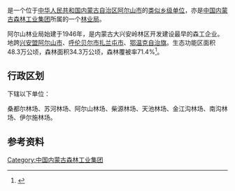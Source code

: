 {{中国乡级行政区
|行政区全称           = {{PAGENAMEBASE}}<br>阿尔山森林工业有限公司
|上级行政区           = [[中国内蒙古森林工业集团|中国内蒙古森林工业集团]]<br>[[内蒙古大兴安岭重点国有林管理局|内蒙古大兴安岭重点国有林管理局]]
|政府驻地             = [[阿尔山市|阿尔山市]][[林海街道|林海街道]]
}}

'''{{PAGENAMEBASE}}'''是一个位于[[中华人民共和国|中华人民共和国]][[内蒙古自治区|内蒙古自治区]][[阿尔山市|阿尔山市]]的[[类似乡级单位|类似乡级单位]]，亦是[[中国内蒙古森林工业集团|中国内蒙古森林工业集团]]所属的一个[[林业局|林业局]]。

阿尔山林业局始建于1946年，是内蒙古大兴安岭林区开发建设最早的森工企业。地跨[[兴安盟|兴安盟]][[阿尔山市|阿尔山市]]、[[呼伦贝尔市|呼伦贝尔市]][[扎兰屯市|扎兰屯市]]、[[鄂温克自治旗|鄂温克自治旗]]。生态功能区面积48.3万公顷，森林面积34.3万公顷，森林覆被率71.4%<ref>{{citebook|editor=李洪君|title=《内蒙古大兴安岭林管局中国内蒙古森工集团统计资料汇编》|date=2012.08|publisher=中国统计出版社|isbn=978-7-5037-6535-3}}</ref>。

== 行政区划 ==
{{PAGENAMEBASE}}下辖以下单位：

桑都尔林场、苏河林场、阿尔山林场、柴源林场、天池林场、金江沟林场、南沟林场、伊尔施林场。

== 参考资料 ==
{{reflist}}

{{内蒙古行政区划小作品}}
{{阿尔山市行政区划}}
{{中华人民共和国林业区划|蒙}}

[[Category:中国内蒙古森林工业集团|Category:中国内蒙古森林工业集团]]